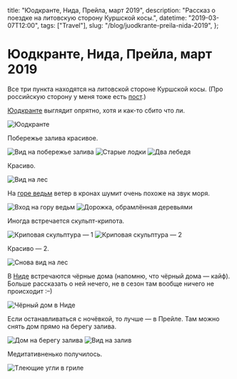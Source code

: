   title: "Юодкранте, Нида, Прейла, март 2019",
  description: "Рассказ о поездке на литовскую сторону Куршской косы.",
  datetime: "2019-03-07T12:00",
  tags: ["Travel"],
  slug: "/blog/juodkrante-preila-nida-2019",
};

# Юодкранте, Нида, Прейла, март 2019

Все три пункта находятся на литовской стороне Куршской косы. (Про российскую сторону у меня тоже есть [пост](/blog/curonian-spit/).)

[Юодкранте](https://ru.wikipedia.org/wiki/Юодкранте) выглядит опрятно, хотя и как-то сбито что ли.

![Юодкранте](/img/blog/juodkrante-preila-nida-2019/1.jpg)

Побережье залива красивое.

![Вид на побережье залива](/img/blog/juodkrante-preila-nida-2019/2.jpg)
![Старые лодки](/img/blog/juodkrante-preila-nida-2019/3.jpg)
![Два лебедя](/img/blog/juodkrante-preila-nida-2019/4.jpg)

Красиво.

![Вид на лес](/img/blog/juodkrante-preila-nida-2019/5.jpg)

На [горе ведьм](https://ru.wikipedia.org/wiki/Гора_ведьм) ветер в кронах шумит очень похоже на звук моря.

![Вход на гору ведьм](/img/blog/juodkrante-preila-nida-2019/6.jpg)
![Дорожка, обрамлённая деревьями](/img/blog/juodkrante-preila-nida-2019/7.jpg)

Иногда встречается скульпт-крипота.

![Криповая скульптура — 1](/img/blog/juodkrante-preila-nida-2019/8.jpg)
![Криповая скульптура — 2](/img/blog/juodkrante-preila-nida-2019/9.jpg)

Красиво — 2.

![Снова вид на лес](/img/blog/juodkrante-preila-nida-2019/10.jpg)

В <a href="https://ru.wikipedia.org/wiki/Нида_(посёлок)">Ниде</a> встречаются чёрные дома (напомню, что чёрный дома — кайф). Больше рассказать о ней нечего, не в сезон там вообще ничего не происходит <nobr>:–)</nobr>

![Чёрный дом в Ниде](/img/blog/juodkrante-preila-nida-2019/11.jpg)

Если останавливаться с ночёвкой, то лучше — в Прейле. Там можно снять дом прямо на берегу залива.

![Дом на берегу залива](/img/blog/juodkrante-preila-nida-2019/12.jpg)
![Вид на залив](/img/blog/juodkrante-preila-nida-2019/13.jpg)

Медитативненько получилось.

![Тлеющие угли в гриле](/img/blog/juodkrante-preila-nida-2019/cover.jpg)
